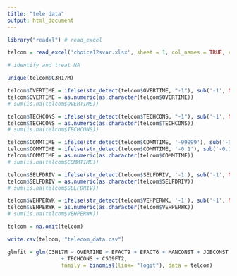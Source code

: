 ```yaml
---
title: "tele data"
output: html_document
---
```


```r
library("readxl") # read_excel
```

```r
telcom = read_excel('choice12svar.xlsx', sheet = 1, col_names = TRUE, col_types = NULL, skip = 0)
```

```r
# identify and treat NA

unique(telcom$C3H17M)

telcom$OVERTIME = ifelse(str_detect(telcom$OVERTIME, "-1"), sub('-1', NA, telcom$OVERTIME), telcom$OVERTIME)
telcom$OVERTIME = as.numeric(as.character(telcom$OVERTIME))
# sum(is.na(telcom$OVERTIME))

telcom$TECHCONS = ifelse(str_detect(telcom$TECHCONS, "-1"), sub('-1', NA, telcom$TECHCONS), telcom$TECHCONS)
telcom$TECHCONS = as.numeric(as.character(telcom$TECHCONS))
# sum(is.na(telcom$TECHCONS))

telcom$COMMTIME = ifelse(str_detect(telcom$COMMTIME, '-99999'), sub('-99999', NA, telcom$COMMTIME), telcom$COMMTIME)
telcom$COMMTIME = ifelse(str_detect(telcom$COMMTIME, '-0.1'), sub('-0.1', NA, telcom$COMMTIME), telcom$COMMTIME)
telcom$COMMTIME = as.numeric(as.character(telcom$COMMTIME))
# sum(is.na(telcom$COMMTIME))

telcom$SELFDRIV = ifelse(str_detect(telcom$SELFDRIV, '-1'), sub('-1', NA, telcom$SELFDRIV), telcom$SELFDRIV)
telcom$SELFDRIV = as.numeric(as.character(telcom$SELFDRIV))
# sum(is.na(telcom$SELFDRIV))

telcom$VEHPERWK = ifelse(str_detect(telcom$VEHPERWK, '-1'), sub('-1', NA, telcom$VEHPERWK), telcom$VEHPERWK)
telcom$VEHPERWK = as.numeric(as.character(telcom$VEHPERWK))
# sum(is.na(telcom$VEHPERWK))

telcom = na.omit(telcom)
```

```r

write.csv(telcom, "telecom_data.csv")


```


```r
glmfit = glm(C3H17M ~ OVERTIME + EFACT9 + EFACT6 + MANCONST + JOBCONST
                 + TECHCONS + CSO9FT2, 
                 family = binomial(link= "logit"), data = telcom)
```
